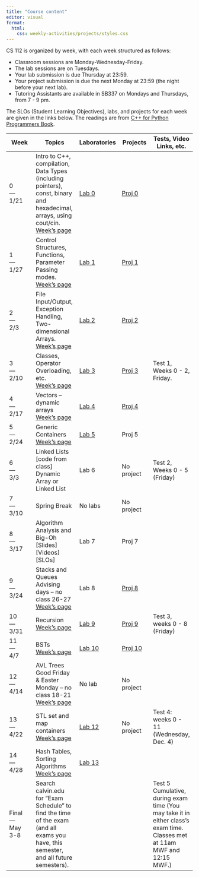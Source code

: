 ```yaml
---
title: "Course content"
editor: visual
format: 
  html:
    css: weekly-activities/projects/styles.css
---
```


CS 112 is organized by week, with each week structured as follows:

-   Classroom sessions are Monday-Wednesday-Friday.
-   The lab sessions are on Tuesdays.
-   Your lab submission is due Thursday at 23:59.
-   Your project submission is due the next Monday at 23:59 (the night before your next lab).
-   Tutoring Assistants are available in SB337 on Mondays and Thursdays, from 7 - 9 pm.

The SLOs (Student Learning Objectives), labs, and projects for each week are given in the links below. The readings are from [C++ for Python Programmers Book](https://runestone.academy/runestone/books/published/cpp4python/index.html){target="_blank"}.

| Week | Topics | Laboratories | Projects | Tests, Video Links, etc. |
|--------------|------------------|--------------|--------------|--------------|
| 0 <br> --- <br> 1/21 | Intro to C++, compilation, Data Types (including pointers), const, binary and hexadecimal, arrays, using cout/cin. <br> [Week's page](/week00.qmd) | [Lab 0](/labs/lab00.qmd) | [Proj 0](/projects/proj00.qmd) |  |
| 1 <br> --- <br> 1/27 | Control Structures, Functions, Parameter Passing modes. <br>[Week's page](/week01.qmd) | [Lab 1](/labs/lab01.qmd) | [Proj 1](/projects/proj01.qmd) |  |
| 2 <br> --- <br> 2/3 | File Input/Output, Exception Handling, Two-dimensional Arrays. <br>[Week's page](/week02.qmd) | [Lab 2](/labs/lab02.qmd) | [Proj 2](/projects/proj02.qmd) |  |
| 3 <br> --- <br> 2/10 | Classes, Operator Overloading, etc. <br>[Week's page](week03.qmd) | [Lab 3](/labs/lab03.qmd) | [Proj 3](weekly-activities/projects/proj-03/proj03.qmd) | Test 1, Weeks 0 - 2, Friday. |
| 4 <br> --- <br> 2/17 | Vectors -- dynamic arrays <br>[Week's page](weekly-activities/week04.qmd) | [Lab 4](weekly-activities/labs/lab-04/lab04.qmd) | [Proj 4](weekly-activities/projects/proj-04/proj04.qmd) |  |
| 5 <br> --- <br> 2/24 | Generic Containers <br>[Week's page](weekly-activities/week05.qmd) | [Lab 5](weekly-activities/labs/lab-05/lab05.qmd) | Proj 5 |  |
| 6 <br> --- <br> 3/3| Linked Lists \[code from class\] Dynamic Array or Linked List | Lab 6 | No project | Test 2, Weeks 0 - 5 (Friday) |
| 7 <br> --- <br> 3/10| Spring Break | No labs | No project |  |
| 8 <br> --- <br> 3/17 | Algorithm Analysis and Big-Oh \[Slides\] \[Videos\] \[SLOs\] | Lab 7 | Proj 7 |  |
| 9 <br> --- <br> 3/24 | Stacks and Queues <br> Advising days – no class 26-27 <br>[Week's page](/week08.qmd) | Lab 8 | [Proj 8](/projects/proj08.qmd) |  |
| 10 <br> --- <br> 3/31 | Recursion <br>[Week's page](/week09.qmd) | [Lab 9](/labs/lab09.qmd) | [Proj 9](/projects/proj09.qmd) | Test 3, weeks 0 - 8 (Friday) |
| 11 <br> --- <br> 4/7 | BSTs <br>[Week's page](/week10.qmd) | [Lab 10](/labs/lab10.qmd) | [Proj 10](/projects/proj10.qmd) |  |
| 12 <br> --- <br> 4/14 | AVL Trees <br> Good Friday & Easter Monday – no class 18-21  <br> [Week's page](/week11.qmd) | No lab | No project |  |
| 13 <br> --- <br> 4/22 | STL set and map containers <br>[Week's page](/week12.qmd) | [Lab 12](/labs/lab12.qmd) | No project | Test 4: weeks 0 - 11 (Wednesday, Dec. 4) |
| 14 <br> --- <br> 4/28 | Hash Tables, Sorting Algorithms <br>[Week's page](/week13.qmd) | [Lab 13](/labs/lab13.qmd) |  |  |
| Final <br> --- <br> May 3-8 | Search calvin.edu for "Exam Schedule" to find the time of the exam (and all exams you have, this semester, and all future semesters). |  |  | Test 5 Cumulative, during exam time (You may take it in either class's exam time. Classes met at 11am MWF and 12:15 MWF.) |

<!-- | 11   |   | OpenMP, etc. [SLOs] [Slides]  | Lab 11    | Project 11    |   | -->